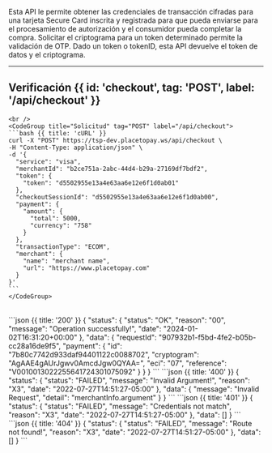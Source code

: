 



Esta API le permite obtener las credenciales de transacción cifradas para una tarjeta Secure Card inscrita y registrada
para que pueda enviarse para el procesamiento de autorización y el consumidor pueda completar la compra. Solicitar el
criptograma para un token determinado permite la validación de OTP. Dado un token o tokenID, esta API devuelve el token de datos y el criptograma.


---

## Verificación {{ id: 'checkout', tag: 'POST', label: '/api/checkout' }}

<Row>
  <Col>
    <ApiReader
      path="/api/checkout"
      method="POST"
      api={props.refs}
    />
  </Col>
  <Col sticky>

    <br />
    <CodeGroup title="Solicitud" tag="POST" label="/api/checkout">
    ```bash {{ title: 'cURL' }}
    curl -X "POST" https://tsp-dev.placetopay.ws/api/checkout \
    -H "Content-Type: application/json" \
    -d '{
      "service": "visa",
      "merchantId": "b2ce751a-2abc-44d4-b29a-27169df7bdf2",
      "token": {
        "token": "d5502955e13a4e63aa6e12e6f1d0ab01"
      },
      "checkoutSessionId": "d5502955e13a4e63aa6e12e6f1d0ab00",
      "payment": {
        "amount": {
          "total": 5000,
          "currency": "758"
        }
      },
      "transactionType": "ECOM",
      "merchant": {
        "name": "merchant name",
        "url": "https://www.placetopay.com"
      }
    }'
    ```
    </CodeGroup>
  </Col>
</Row>

<Row>
  <Col>
    <ApiReader
      path="/api/checkout"
      method="post"
      type="response"
      api={props.refs}
    />
  </Col>
  <Col sticky>
    <br />
    <CodeGroup title="Respuesta">
    ```json {{ title: '200' }}
    {
      "status": {
        "status": "OK",
        "reason": "00",
        "message": "Operation successfully!",
        "date": "2024-01-02T16:31:20+00:00"
      },
      "data": {
        "requestId": "907932b1-f5bd-4fe2-b05b-cc28a16de9f5",
        "payment": {
          "id": "7b80c7742d933daf94401122c0088702",
          "cryptogram": "AgAAE4gAUrJgwv0AmcdJgw0QYAA=",
          "eci": "07",
          "reference": "V0010013022255641724301075092"
        }
      }
    }
    ```
    ```json {{ title: '400' }}
    {
      "status": {
        "status": "FAILED",
        "message": "Invalid Argument!",
        "reason": "X3",
        "date": "2022-07-27T14:51:27-05:00"
      },
      "data": {
        "message": "Invalid Request",
        "detail": "merchantInfo.argument"
      }
    }
    ```
    ```json {{ title: '401' }}
    {
      "status": {
        "status": "FAILED",
        "message": "Credentials not match",
        "reason": "X3",
        "date": "2022-07-27T14:51:27-05:00"
      },
      "data": []
    }
    ```
    ```json {{ title: '404' }}
    {
      "status": {
        "status": "FAILED",
        "message": "Route not found!",
        "reason": "X3",
        "date": "2022-07-27T14:51:27-05:00"
      },
      "data": []
    }
    ```
    </CodeGroup>
  </Col>
</Row>
